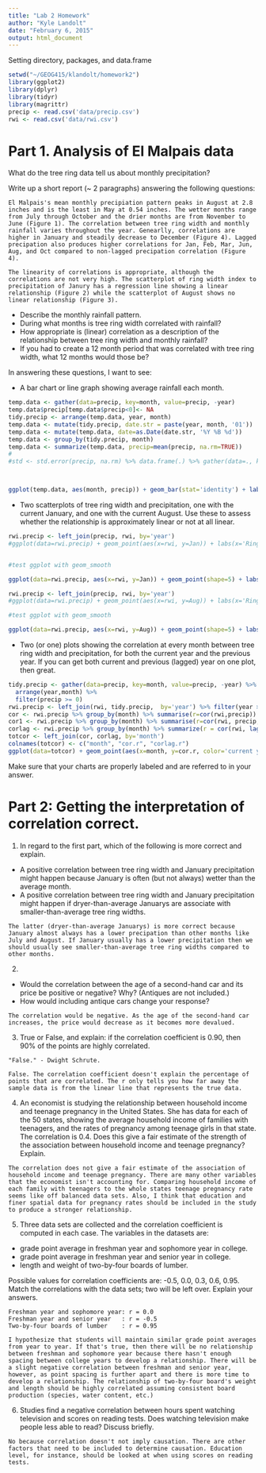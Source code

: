 ```yaml
---
title: "Lab 2 Homework"
author: "Kyle Landolt"
date: "February 6, 2015"
output: html_document
---
```


Setting directory, packages, and data.frame
```r
setwd("~/GEOG415/klandolt/homework2")
library(ggplot2)
library(dplyr)
library(tidyr)
library(magrittr)
precip <- read.csv('data/precip.csv')
rwi <- read.csv('data/rwi.csv')
```


# Part 1. Analysis of El Malpais data

What do the tree ring data tell us about monthly precipitation?

Write up a short report (~ 2 paragraphs) answering the following questions:

```
El Malpais's mean monthly precipiation pattern peaks in August at 2.8 inches and is the least in May at 0.54 inches. The wetter months range from July through October and the drier months are from November to June (Figure 1). The correlation between tree ring width and monthly rainfall varies throughout the year. Genearlly, correlations are higher in January and steadily decrease to December (Figure 4). Lagged precipation also produces higher correlations for Jan, Feb, Mar, Jun, Aug, and Oct compared to non-lagged precipation correlation (Figure 4).

The linearity of correlations is appropriate, although the correlations are not very high. The scatterplot of ring width index to precipitation of Janury has a regression line showing a linear relationship (Figure 2) while the scatterplot of August shows no linear relationship (Figure 3).

```

- Describe the monthly rainfall pattern.  
- During what months is tree ring width correlated with rainfall?
- How appropriate is (linear) correlation as a description of the relationship between tree ring width and monthly rainfall?
- If you had to create a 12 month period that was correlated with tree ring width, what 12 months would those be?

In answering these questions, I want to see:

 - A bar chart or line graph showing average rainfall each month.

```r
temp.data <- gather(data=precip, key=month, value=precip, -year)
temp.data$precip[temp.data$precip<0]<- NA
tidy.precip <- arrange(temp.data, year, month)
temp.data <- mutate(tidy.precip, date.str = paste(year, month, '01'))
temp.data <- mutate(temp.data, date=as.Date(date.str, '%Y %B %d'))
temp.data <- group_by(tidy.precip, month)
temp.data <- summarize(temp.data, precip=mean(precip, na.rm=TRUE))
#
#std <- std.error(precip, na.rm) %>% data.frame(.) %>% gather(data=., key=month, value=std, -year)



ggplot(temp.data, aes(month, precip)) + geom_bar(stat='identity') + labs(y='Precipitation (in)', x='Month') + ggtitle('Figure 1. Monthly Precipitation') + theme(plot.title = element_text(lineheight=.8, face="bold", size=15))
```


 - Two scatterplots of tree ring width and precipitation, one with the current January, and one with the current August.  Use these to assess whether the relationship is approximately linear or not at all linear.

```r

rwi.precip <- left_join(precip, rwi, by='year')
#ggplot(data=rwi.precip) + geom_point(aes(x=rwi, y=Jan)) + labs(x='Ring Width Index (RWI)', y= 'Month of January') + ggtitle('Scatterplot of Ring Width Index to the month of January') + theme(plot.title = element_text(lineheight=.8, face="bold", size=15))


#test ggplot with geom_smooth

ggplot(data=rwi.precip, aes(x=rwi, y=Jan)) + geom_point(shape=5) + labs(x='Ring Width Index (RWI)', y= 'Month of January') + ggtitle('Figure 2. Scatterplot of Ring Width Index to the month of January') + theme(plot.title = element_text(lineheight=.8, face="bold", size=15)) + geom_smooth(method=lm, se=FALSE)


```

```r
rwi.precip <- left_join(precip, rwi, by='year')
#ggplot(data=rwi.precip) + geom_point(aes(x=rwi, y=Aug)) + labs(x='Ring Width Index (RWI)', y= 'Month of August') + ggtitle('Scatterplot of Ring Width Index to the month of August') + theme(plot.title = element_text(lineheight=.8, face="bold", size=15))

#test ggplot with geom_smooth

ggplot(data=rwi.precip, aes(x=rwi, y=Aug)) + geom_point(shape=5) + labs(x='Ring Width Index (RWI)', y= 'Month of August') + ggtitle('Figure 3. Scatterplot of Ring Width Index to the month of August') + theme(plot.title = element_text(lineheight=.8, face="bold", size=15)) + geom_smooth(method=lm, se=FALSE)

```

 - Two (or one) plots showing the correlation at every month between tree ring width and precipitation, for both the current year and the previous year.  If you can get both current and previous (lagged) year on one plot, then great.
 
```r

tidy.precip <- gather(data=precip, key=month, value=precip, -year) %>%
  arrange(year,month) %>%
  filter(precip >= 0)
rwi.precip <- left_join(rwi, tidy.precip,  by='year') %>% filter(year >= 1895)
cor <- rwi.precip %>% group_by(month) %>% summarise(r=cor(rwi,precip))
cor1 <- rwi.precip %>% group_by(month) %>% summarise(r=cor(rwi, precip, use='complete.obs'))
corlag <- rwi.precip %>% group_by(month) %>% summarize(r = cor(rwi, lag(precip),use='complete.obs'))
totcor <- left_join(cor, corlag, by='month')
colnames(totcor) <- c("month", "cor.r", "corlag.r")
ggplot(data=totcor) + geom_point(aes(x=month, y=cor.r, color='current year')) + geom_point(aes(x=month, y=corlag.r, color='lagged year')) + labs(color='Correlation of:') + geom_abline(intercept=0, slope=0) + labs(x='Month', y= 'Correlation value (r)') + ggtitle('Figure 4. Correlation value \n of lagged year and current year to month') + theme(plot.title = element_text(lineheight=.8, face="bold", size=15))

```

 
 Make sure that your charts are properly labeled and are referred to in your answer.


# Part 2: Getting the interpretation of correlation correct.


1. In regard to the first part, which of the following is more correct and explain.
  - A positive correlation between tree ring width and January precipitation might happen because January is often (but not always) wetter than the average month.
  - A positive correlation between tree ring width and January precipitation might happen if dryer-than-average Januarys are associate with smaller-than-average tree ring widths.
  
```
The latter (dryer-than-average Januarys) is more correct because January almost always has a lower precipation than other months like July and August. If January usually has a lower precipitation then we should usually see smaller-than-average tree ring widths compared to other months.
```

2. 
  - Would the correlation between the age of a second-hand car and its price be positive or negative?  Why?  (Antiques are not included.)
  - How would including antique cars change your response?

```
The correlation would be negative. As the age of the second-hand car increases, the price would decrease as it becomes more devalued. 
```

3. True or False, and explain: if the correlation coefficient is 0.90, then 90% of the points are highly correlated.

```
"False." - Dwight Schrute.

False. The correlation coefficient doesn't explain the percentage of points that are correlated. The r only tells you how far away the sample data is from the linear line that represents the true data.

```


4. An economist is studying the relationship between household income and teenage pregnancy in the United States.  She has data for each of the 50 states, showing the average household income of families with teenagers, and the rates of pregnancy among teenage girls in that state.  The correlation is 0.4.  Does this give a fair estimate of the strength of the association between household income and teenage pregnancy?  Explain.

```
The correlation does not give a fair estimate of the association of household income and teenage pregnancy. There are many other variables that the economist isn't accounting for. Comparing household income of each family with teenagers to the whole states teenage pregnancy rate seems like off balanced data sets. Also, I think that education and finer spatial data for pregnancy rates should be included in the study to produce a stronger relationship.
```

5. Three data sets are collected and the correlation coefficient is computed in each case.  The variables in the datasets are:
  - grade point average in freshman year and sophomore year in college.
  - grade point average in freshman year and senior year in college.
  - length and weight of two-by-four boards of lumber.
  
  Possible values for correlation coefficients are: -0.5,   0.0,   0.3,  0.6,  0.95.  Match the correlations with the data sets; two will be left over.  Explain your answers.

```
Freshman year and sophomore year: r = 0.0
Freshman year and senior year   : r = -0.5
Two-by-four boards of lumber    : r = 0.95

I hypothesize that students will maintain similar grade point averages from year to year. If that's true, then there will be no relationship between freshman and sophomore year because there hasn't enough spacing between college years to develop a relationship. There will be a slight negative correlation between freshman and senior year, however, as point spacing is further apart and there is more time to develop a relationship. The relationship of two-by-four board's weight and length should be highly correlated assuming consistent board production (species, water content, etc.)
```

6. Studies find a negative correlation between hours spent watching television and scores on reading tests.  Does watching television make people less able to read?  Discuss briefly.

```
No because correlation doesn't not imply causation. There are other factors that need to be included to determine causation. Education level, for instance, should be looked at when using scores on reading tests.
```